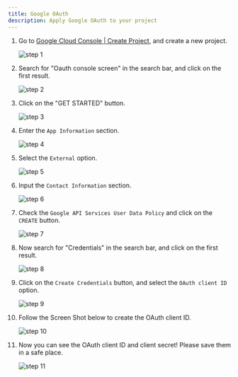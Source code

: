 ```yaml
---
title: Google OAuth
description: Apply Google OAuth to your project
---
```


1. Go to [Google Cloud Console | Create Project](https://console.cloud.google.com/projectcreate), and create a new project.

   <img src="images/google-oauth/google-oauth-01.webp" alt="step 1" />

2. Search for "Oauth console screen" in the search bar, and click on the first result.

   <img src="images/google-oauth/google-oauth-02.webp" alt="step 2" />

3. Click on the "GET STARTED" button.

   <img src="images/google-oauth/google-oauth-03.webp" alt="step 3" />

4. Enter the `App Information` section.

   <img src="images/google-oauth/google-oauth-04.webp" alt="step 4" />

5. Select the `External` option.

   <img src="images/google-oauth/google-oauth-05.webp" alt="step 5" />

6. Input the `Contact Information` section.

   <img src="images/google-oauth/google-oauth-06.webp" alt="step 6" />

7. Check the `Google API Services User Data Policy` and click on the `CREATE` button.

   <img src="images/google-oauth/google-oauth-07.webp" alt="step 7" />

8. Now search for "Credentials" in the search bar, and click on the first result.

   <img src="images/google-oauth/google-oauth-08.webp" alt="step 8" />

9. Click on the `Create Credentials` button, and select the `OAuth client ID` option.

   <img src="images/google-oauth/google-oauth-09.webp" alt="step 9" />

10. Follow the Screen Shot below to create the OAuth client ID.

    <img src="images/google-oauth/google-oauth-10.webp" alt="step 10" />

11. Now you can see the OAuth client ID and client secret! Please save them in a safe place.

    <img src="images/google-oauth/google-oauth-11.webp" alt="step 11" />
